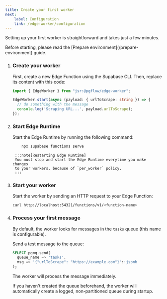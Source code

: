```yaml
---
title: Create your first worker
next:
    label: Configuration
    link: /edge-worker/configuration
---
```



Setting up your first worker is straightforward and takes just a few minutes.

<NotProductionReady />

<Aside type="caution" title="Requirements">
Before starting, please read the [Prepare environment](/prepare-environment) guide.
</Aside>

<Steps>


1. ### Create your worker

    First, create a new Edge Function using the Supabase CLI. Then, replace its content with this code:

    ```typescript
    import { EdgeWorker } from "jsr:@pgflow/edge-worker";

    EdgeWorker.start(async (payload: { urlToScrape: string }) => {
      // do something with the message
      console.log('Scraping URL...', payload.urlToScrape);
    });
    ```

1. ### Start Edge Runtime

    Start the Edge Runtime by running the following command:

    ```bash frame="none"
		npx supabase functions serve
    ```

		:::note[Restarting Edge Runtime]
		You must stop and start the Edge Runtime everytime you make changes 
		to your workers, because of `per_worker` policy.
		:::

1. ### Start your worker

    Start the worker by sending an HTTP request to your Edge Function:

    ```bash frame="none"
    curl http://localhost:54321/functions/v1/<function-name>
    ```

4. ### Process your first message

    By default, the worker looks for messages in the `tasks` queue (this name is configurable).

    Send a test message to the queue:

    ```sql frame="none"
    SELECT pgmq.send(
      queue_name => 'tasks',
      msg => '{"urlToScrape": "https://example.com"}'::jsonb
    );
    ```

    The worker will process the message immediately.

    <Aside title="Creating queues">
      If you haven't created the queue beforehand, the worker will automatically create
      a logged, non-partitioned queue during startup.
    </Aside>

</Steps>
